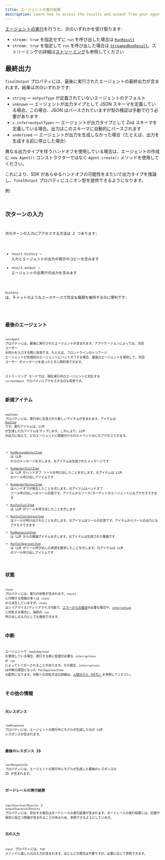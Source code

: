 ```yaml
---
title: エージェントの実行結果
description: Learn how to access the results and output from your agent run
---
```



[エージェントの実行](/openai-agents-js/ja/guides/running-agents)を行うと、次のいずれかを受け取ります:

- `stream: true` を指定せずに `run` を呼び出した場合は [`RunResult`](/openai-agents-js/openai/agents/classes/runresult)
- `stream: true` を指定して `run` を呼び出した場合は [`StreamedRunResult`](/openai-agents-js/openai/agents/classes/streamedrunresult)。ストリーミングの詳細は[ストリーミング](/openai-agents-js/ja/guides/streaming)も参照してください

## 最終出力

`finalOutput` プロパティには、最後に実行されたエージェントの最終出力が含まれます。結果は次のいずれかです:

- `string` — `outputType` が定義されていないエージェントのデフォルト
- `unknown` — エージェントが出力タイプとして JSON スキーマを定義している場合。この場合、JSON はパースされていますが型の検証は手動で行う必要があります
- `z.infer<outputType>` — エージェントが出力タイプとして Zod スキーマを定義している場合。出力はこのスキーマに自動的にパースされます
- `undefined` — エージェントが出力を生成しなかった場合（たとえば、出力を生成する前に停止した場合）

異なる出力タイプを伴うハンドオフを使用している場合は、エージェントの作成に `new Agent()` コンストラクターではなく `Agent.create()` メソッドを使用してください。

これにより、SDK があらゆるハンドオフの可能性をまたいで出力タイプを推論し、`finalOutput` プロパティにユニオン型を提供できるようになります。

例:

<Code
  lang="typescript"
  code={handoffFinalOutputTypes}
  title="ハンドオフの最終出力タイプ"
/>

## 次ターンの入力

次のターンの入力にアクセスする方法は 2 つあります:

- `result.history` — 入力とエージェントの出力の両方のコピーを含みます
- `result.output` — エージェントの全実行の出力を含みます

`history` は、チャットのようなユースケースで完全な履歴を維持するのに便利です:

<Code lang="typescript" code={historyLoop} title="履歴ループ" />

## 最後のエージェント

`lastAgent` プロパティには、最後に実行されたエージェントが含まれます。アプリケーションによっては、次回 ユーザー が何かを入力する際に有用です。たとえば、フロントラインのトリアージ エージェントが言語別のエージェントにハンドオフする場合、最後のエージェントを保存して、次回 ユーザー がメッセージを送ったときに再利用できます。

ストリーミング モードでは、現在実行中のエージェントに対応する `currentAgent` プロパティにアクセスするのも有用です。

## 新規アイテム

`newItems` プロパティには、実行中に生成された新しいアイテムが含まれます。アイテムは [`RunItem`](/openai-agents-js/openai/agents/type-aliases/runitem) です。実行アイテムは、LLM が生成した元アイテムをラップします。これにより、LLM の出力に加えて、どのエージェントに関連付けられたイベントかにもアクセスできます。

- [`RunMessageOutputItem`](/openai-agents-js/openai/agents/classes/runmessageoutputitem) は LLM からのメッセージを示します。元アイテムは生成されたメッセージです
- [`RunHandoffCallItem`](/openai-agents-js/openai/agents/classes/runhandoffcallitem) は LLM がハンドオフ ツールを呼び出したことを示します。元アイテムは LLM のツール呼び出しアイテムです
- [`RunHandoffOutputItem`](/openai-agents-js/openai/agents/classes/runhandoffoutputitem) はハンドオフが発生したことを示します。元アイテムはハンドオフ ツール呼び出しへのツール応答です。アイテムからソース/ターゲットのエージェントにもアクセスできます
- [`RunToolCallItem`](/openai-agents-js/openai/agents/classes/runtoolcallitem) は LLM がツールを呼び出したことを示します
- [`RunToolCallOutputItem`](/openai-agents-js/openai/agents/classes/runtoolcalloutputitem) はツールが呼び出されたことを示します。元アイテムはツールの応答です。アイテムからツールの出力にもアクセスできます
- [`RunReasoningItem`](/openai-agents-js/openai/agents/classes/runreasoningitem) は LLM からの推論アイテムを示します。元アイテムは生成された推論です
- [`RunToolApprovalItem`](/openai-agents-js/openai/agents/classes/runtoolapprovalitem) は LLM がツール呼び出しの承認を要求したことを示します。元アイテムは LLM のツール呼び出しアイテムです

## 状態

`state` プロパティには、実行の状態が含まれます。`result` に付随する情報の多くは `state` から派生していますが、`state` はシリアライズ/デシリアライズ可能で、[エラーからの復旧](/openai-agents-js/ja/guides/running-agents#exceptions)が必要な場合や、[`interruption`](#interruptions) に対処する場合に、後続の `run` 呼び出しの入力としても使用できます。

## 中断

エージェントで `needsApproval` を使用している場合、続行する前に処理が必要な `interruptions` が `run` によってトリガーされることがあります。その場合、`interruptions` は中断の原因となった `ToolApprovalItem` の配列になります。中断への対処方法の詳細は、[人間の介入（HITL）](/openai-agents-js/ja/guides/human-in-the-loop)を参照してください。

## その他の情報

### 元レスポンス

`rawResponses` プロパティには、エージェントの実行中にモデルが生成した元の LLM レスポンスが含まれます。

### 最後のレスポンス ID

`lastResponseId` プロパティには、エージェントの実行中にモデルが生成した最後のレスポンスの ID が含まれます。

### ガードレールの実行結果

`inputGuardrailResults` と `outputGuardrailResults` プロパティには、存在する場合はガードレールの実行結果が含まれます。ガードレールの実行結果には、記録や保存に役立つ情報が含まれることがあるため、参照できるようにしています。

### 元の入力

`input` プロパティには、run メソッドに渡した元の入力が含まれます。ほとんどの場合は不要ですが、必要に応じて参照できます。
